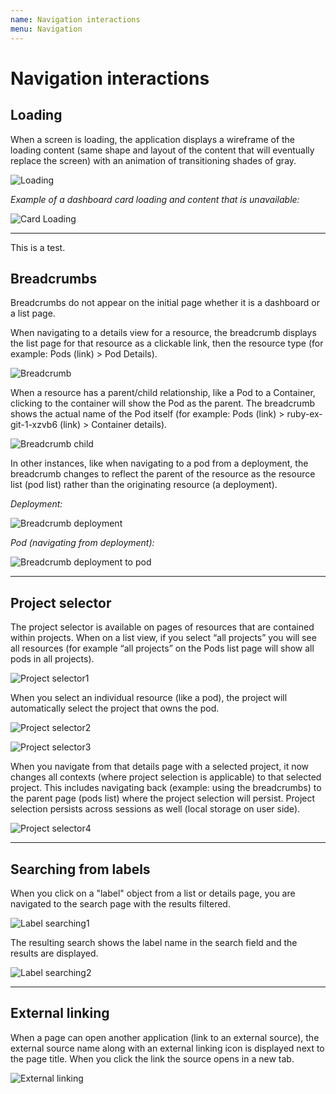 ```yaml
---
name: Navigation interactions
menu: Navigation
---
```


# Navigation interactions



## Loading

When a screen is loading, the application displays a wireframe of the loading content (same shape and layout of the content that will eventually replace the screen) with an animation of transitioning shades of gray.

![Loading](../../sketch-images/navigation-loading-page.png)


*Example of a dashboard card loading and content that is unavailable:*

![Card Loading](../../sketch-images/navigation-card-loading-unavailable.png)

---

This is a test.

## Breadcrumbs


Breadcrumbs do not appear on the initial page whether it is a dashboard or a list page.

When navigating to a details view for a resource, the breadcrumb displays the list page for that resource as a clickable link, then the resource type (for example: Pods (link) > Pod Details).

![Breadcrumb](../../sketch-images/navigation-breadcrumb.png)

When a resource has a parent/child relationship, like a Pod to a Container, clicking to the container will show the Pod as the parent. The breadcrumb shows the actual name of the Pod itself (for example: Pods (link) > ruby-ex-git-1-xzvb6 (link) > Container details).

![Breadcrumb child](../../sketch-images/navigation-breadcrumb-child.png)

In other instances, like when navigating to a pod from a deployment, the breadcrumb changes to reflect the parent of the resource as the resource list (pod list) rather than the originating resource (a deployment).

*Deployment:*

![Breadcrumb deployment](../../sketch-images/navigation-breadcrumb-deployment1.png)

*Pod (navigating from deployment):*

![Breadcrumb deployment to pod](../../sketch-images/navigation-breadcrumb-deployment2.png)

---

## Project selector

The project selector is available on pages of resources that are contained within projects. When on a list view, if you select “all projects” you will see all resources (for example “all projects” on the Pods list page will show all pods in all projects).

![Project selector1](../../sketch-images/navigation-projectselector1.png)


When you select an individual resource (like a pod), the project will automatically select the project that owns the pod.

![Project selector2](../../sketch-images/navigation-projectselector2.png)

![Project selector3](../../sketch-images/navigation-projectselector3.png)



When you navigate from that details page with a selected project, it now changes all contexts (where project selection is applicable) to that selected project. This includes navigating back (example: using the breadcrumbs) to the parent page (pods list) where the project selection will persist. Project selection persists across sessions as well (local storage on user side).

![Project selector4](../../sketch-images/navigation-projectselector4.png)

---

## Searching from labels

When you click on a "label" object from a list or details page, you are navigated to the search page with the results filtered.

![Label searching1](../../sketch-images/navigation-labels.png)


The resulting search shows the label name in the search field and the results are displayed.

![Label searching2](../../sketch-images/navigation-labels-search.png)

---

## External linking

When a page can open another application (link to an external source), the external source name along with an external linking icon is displayed next to the page title. When you click the link the source opens in a new tab.

![External linking](../../sketch-images/navigation-externallinking.png)



